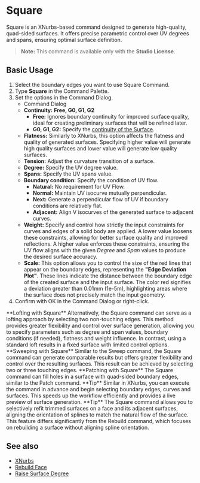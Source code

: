 
# Square 

<Reference shortcut="" command="Square" button="" />

Square is an XNurbs-based command designed to generate high-quality, quad-sided surfaces. It offers precise parametric control over UV degrees and spans, ensuring optimal surface definition. 

> **Note:** This command is available only with the **Studio License**.

## Basic Usage

1. Select the boundary edges you want to use Square Command.
2. Type **Square** in the Command Palette.
3. Set the options in the Command Dialog.
   - <Kst>Command Dialog</Kst>
   - **Continuity:** **Free, G0, G1, G2**
      - **Free:** Ignores boundary continuity for improved surface quality, ideal for creating preliminary surfaces that will be refined later.
      - **G0, G1, G2:** Specify the [continuity of the Surface](/cad-essentials/continuity-curve-and-surface).
   - **Flatness:** Similarly to XNurbs, this option affects the flatness and quality of generated surfaces. Specifying higher value will generate high quality surfaces and lower value will generate low quality surfaces.
   - **Tension:** Adjust the curvature transition of a surface.
   - **Degree:** Specify the UV degree value.
   - **Spans:** Specify the UV spans value.
   - **Boundary condition:** Specify the condition of UV flow.
        - **Natural:** No requirement for UV Flow.
        - **Normal:** Maintain UV isocurve mutually perpendicular.
        - **Next:** Generate a perpendicular flow of UV if boundary conditions are relatively flat.
        - **Adjacent:** Align V isocurves of the generated surface to adjacent curves. 
   - **Weight:** Specify and control how strictly the input constraints for curves and edges of a solid body are applied. A lower value loosens these constraints, allowing for better surface quality and improved reflections. A higher value enforces these constraints, ensuring the UV flow aligns with the given *Degree* and *Span* values to produce the desired surface accuracy.
   - **Scale:** This option allows you to control the size of the red lines that appear on the boundary edges, representing the **"Edge Deviation Plot"**. These lines indicate the distance between the boundary edge of the created surface and the input surface. The color red signifies a deviation greater than 0.01mm (1e-5m), highlighting areas where the surface does not precisely match the input geometry.
4. Confirm with OK in the Command Dialog or right-click.

<VideoPlayer fileName="square"/>

<Callout type="info" emoji="ℹ️">
**Lofting with Square**    
Alternatively, the Square command can serve as a lofting approach by selecting two non-touching edges. This method provides greater flexibility and control over surface generation, allowing you to specify parameters such as degree and span values, boundary conditions (if needed), flatness and weight influence. In contrast, using a standard loft results in a fixed surface with limited control options.
</Callout>
<VideoPlayer fileName="square-1"/>

<Callout type="info" emoji="ℹ️">
**Sweeping with Square**     
Similar to the Sweep command, the Square command can generate comparable results but offers greater flexibility and control over the resulting surfaces. This result can be achieved by selecting two or three touching edges.
</Callout>
<VideoPlayer fileName="square-2"/>

<Callout type="info" emoji="ℹ️">
**Patching with Square**   
The Square command can fill holes in a surface with quad-sided boundary edges, similar to the Patch command.   
</Callout>
<VideoPlayer fileName="square-3"/>

<Callout type="info" emoji="💡">
**Tip**     
Similar in XNurbs, you can execute the command in advance and begin selecting boundary edges, curves and surfaces. This speeds up the workflow efficiently and provides a live preview of surface generation. 
</Callout>
<VideoPlayer fileName="square-4"/>

<Callout type="info" emoji="💡">
**Tip**     
The Square command allows you to selectively refit trimmed surfaces on a face and its adjacent surfaces, aligning the orientation of splines to match the natural flow of the surface. This feature differs significantly from the Rebuild command, which focuses on rebuilding a surface without aligning spline orientation.  
</Callout>
<VideoPlayer fileName="square-5"/>

## See also
- [XNurbs](xnurbs)
- [Rebuild Face](rebuild-face)
- [Raise Surface Degree](raise-surface-degree)